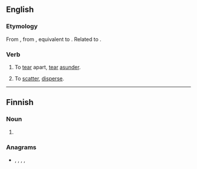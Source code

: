 ==English==

===Etymology===
From {{etyl|enm|en}} {{m|enm|toratten}}, from {{prefix|to||lang=en}} {{m|enm|ratten||to lacerate, tear}}, equivalent to {{prefix|to|rat|lang=en}}. Related to {{cog|gmh|ratzen||to lacerate, tear}}.

===Verb===
{{en-verb|torats|toratting|toratted}}

# {{lb|en|transitive|obsolete}} To [[tear]] apart, [[tear]] [[asunder]].
# {{lb|en|transitive|obsolete}} To [[scatter]], [[disperse]].

----

==Finnish==

===Noun===
{{head|fi|noun form}}

# {{plural of|tora|lang=fi}}

===Anagrams===
* {{l|fi|ortta}}, {{l|fi|ratot}}, {{l|fi|ratto}}, {{l|fi|rotat}}, {{l|fi|rotta}}